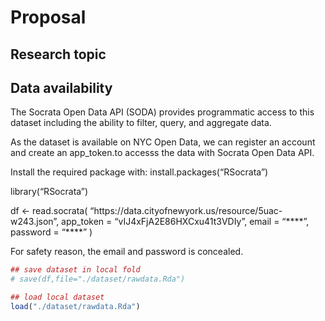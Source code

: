# Proposal

## Research topic

## Data availability

The Socrata Open Data API (SODA) provides programmatic access to this dataset including the ability to filter, query, and aggregate data.

As the dataset is available on NYC Open Data, we can register an account and create an app_token.to accesss the data with Socrata Open Data API.

Install the required package with:
install.packages("RSocrata")

library("RSocrata")

df <- read.socrata(
  "https://data.cityofnewyork.us/resource/5uac-w243.json",
  app_token = "vIJ4xFjA2E86HXCxu41t3VDIy",
  email     = "****",
  password  = "****"
)

For safety reason, the email and password is concealed.


```r
## save dataset in local fold
# save(df,file="./dataset/rawdata.Rda")

## load local dataset
load("./dataset/rawdata.Rda")
```
